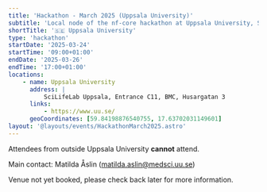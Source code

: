 ```yaml
---
title: 'Hackathon - March 2025 (Uppsala University)'
subtitle: 'Local node of the nf-core hackathon at Uppsala University, Sweden'
shortTitle: '🇸🇪 Uppsala University'
type: 'hackathon'
startDate: '2025-03-24'
startTime: '09:00+01:00'
endDate: '2025-03-26'
endTime: '17:00+01:00'
locations:
    - name: Uppsala University
      address: |
          SciLifeLab Uppsala, Entrance C11, BMC, Husargatan 3
      links:
          - https://www.uu.se/
      geoCoordinates: [59.84198876540755, 17.63702031149601]
layout: '@layouts/events/HackathonMarch2025.astro'
---
```


Attendees from outside Uppsala University **cannot** attend.

Main contact: Matilda Åslin ([matilda.aslin@medsci.uu.se](mailto:matilda.aslin@medsci.uu.se))

Venue not yet booked, please check back later for more information.
